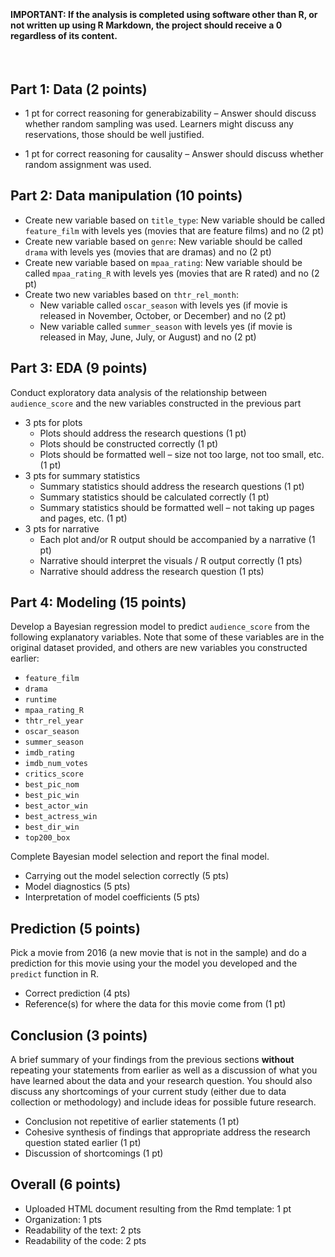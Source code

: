 <br>

#### IMPORTANT: If the analysis is completed using software other than R, or not written up using R Markdown, the project should receive a 0 regardless of its content.

<br>

## Part 1: Data (2 points)

- 1 pt for correct reasoning for generabizability -- Answer should discuss whether 
random sampling was used. Learners might discuss any reservations, those should be 
well justified.

- 1 pt for correct reasoning for causality -- Answer should discuss whether 
random assignment was used.


## Part 2: Data manipulation (10 points)

- Create new variable based on `title_type`: New variable should be called 
`feature_film` with levels yes (movies that are feature films) and no (2 pt)
- Create new variable based on `genre`: New variable should be called `drama`
with levels yes (movies that are dramas) and no (2 pt)
- Create new variable based on `mpaa_rating`: New variable should be called `mpaa_rating_R` with levels yes (movies that are R rated) and no (2 pt)
- Create two new variables based on `thtr_rel_month`: 
    + New variable called `oscar_season` with levels yes (if movie is released 
    in November, October, or December) and no (2 pt)
    + New variable called `summer_season` with levels yes (if movie is released 
    in May, June, July, or August) and no (2 pt)


## Part 3: EDA (9 points)

Conduct exploratory data analysis of the relationship between `audience_score` 
and the new variables constructed in the previous part

- 3 pts for plots
    + Plots should address the research questions (1 pt)
    + Plots should be constructed correctly (1 pt)
    + Plots should be formatted well -- size not too large, not too small, etc. (1 pt)

- 3 pts for summary statistics
    + Summary statistics should address the research questions (1 pt)
    + Summary statistics should be calculated correctly (1 pt)
    + Summary statistics should be formatted well -- not taking up pages and pages, etc. (1 pt)
    
- 3 pts for narrative
    + Each plot and/or R output should be accompanied by a narrative (1 pt)
    + Narrative should interpret the visuals / R output correctly (1 pts)
    + Narrative should address the research question (1 pts)
  
## Part 4: Modeling (15 points)

Develop a Bayesian regression model to predict `audience_score` from the following
explanatory variables. Note that some of these variables are in the original dataset
provided, and others are new variables you constructed earlier:

- `feature_film`
- `drama`
- `runtime`
- `mpaa_rating_R`
- `thtr_rel_year`
- `oscar_season`
- `summer_season`
- `imdb_rating`
- `imdb_num_votes`
- `critics_score`
- `best_pic_nom`
- `best_pic_win`
- `best_actor_win`
- `best_actress_win`
- `best_dir_win`
- `top200_box`

Complete Bayesian model selection and report the final model.

- Carrying out the model selection correctly (5 pts)
- Model diagnostics (5 pts)
- Interpretation of model coefficients (5 pts)

## Prediction (5 points)

Pick a movie from 2016 (a new movie that is not in the sample) and do a 
prediction for this movie using your the model you developed and the 
`predict` function in R.

- Correct prediction (4 pts)
- Reference(s) for where the data for this movie come from (1 pt)

## Conclusion (3 points)

A brief summary of your findings from the previous sections **without** 
repeating your statements from earlier as well as a discussion of what you 
have learned about the data and your research question. You should also discuss 
any shortcomings of your current study (either due to data collection or 
methodology) and include ideas for possible future research.

- Conclusion not repetitive of earlier statements (1 pt)
- Cohesive synthesis of findings that appropriate address the research question stated earlier (1 pt)
- Discussion of shortcomings (1 pt)

## Overall (6 points)

- Uploaded HTML document resulting from the Rmd template: 1 pt
- Organization: 1 pts
- Readability of the text: 2 pts
- Readability of the code: 2 pts

